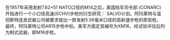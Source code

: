 {{expand|time=2013-06-19T06:33:48+00:00}}
在1957年采用发射7.62×51 NATO口径的M14之后，美国陆军司令部 (CONARC) 开始进行一个小口径高速(SCHV)步枪的衍生研究： SALVO计划。阿玛莱特与温彻斯特连发武器公司被要求提出一款发射5.56毫米口径的高射速步枪的原型枪。最终，阿玛莱特公司AR15步枪中标。美军方面定其编号为XM16，经试验评估后列为制式武器，即M16步枪。